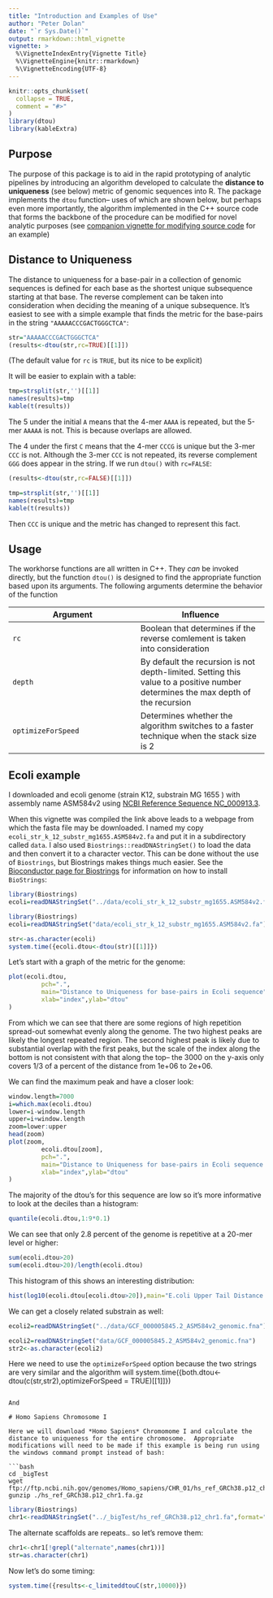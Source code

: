 ```yaml
---
title: "Introduction and Examples of Use"
author: "Peter Dolan"
date: "`r Sys.Date()`"
output: rmarkdown::html_vignette
vignette: >
  %\VignetteIndexEntry{Vignette Title}
  %\VignetteEngine{knitr::rmarkdown}
  %\VignetteEncoding{UTF-8}
---
```


```r
knitr::opts_chunk$set(
  collapse = TRUE,
  comment = "#>"
)
library(dtou)
library(kableExtra)
```

## Purpose

The purpose of this package is to aid in the rapid prototyping of analytic pipelines by introducing an algorithm developed to calculate the **distance to uniqueness** (see below) metric of genomic sequences into R.  The package implements the `dtou` function-- uses of which are shown below, but perhaps even more importantly, the algorithm implemented in the C++ source code that forms the backbone of the procedure can be modified for novel analytic purposes (see [companion vignette for modifying source code](AlgorithmModifications.html) for an example)

## Distance to Uniqueness

The distance to uniqueness for a base-pair in a collection of genomic sequences is defined for each base as the shortest unique subsequence starting at that base.  The reverse complement can be taken into consideration when deciding the meaning of a unique subsequence.  It's easiest to see with a simple example that finds the metric for the base-pairs in the string `"AAAAACCCGACTGGGCTCA"`:

```r
str="AAAAACCCGACTGGGCTCA"
(results<-dtou(str,rc=TRUE)[[1]])
```

(The default value for `rc` is `TRUE`, but its nice to be explicit)

It will be easier to explain with a table:

```r
tmp=strsplit(str,'')[[1]]
names(results)=tmp
kable(t(results))
```

The 5 under the initial `A` means that the 4-mer `AAAA` is repeated, but the 5-mer `AAAAA` is not.  This is because overlaps are allowed.

The 4 under the first `C` means that the 4-mer `CCCG` is unique but the 3-mer `CCC` is not.  Although the 3-mer `CCC` is not repeated, its reverse complement `GGG` does appear in the string.  If we run `dtou()` with `rc=FALSE`:

```r
(results<-dtou(str,rc=FALSE)[[1]])
```

```r
tmp=strsplit(str,'')[[1]]
names(results)=tmp
kable(t(results))
```

Then `CCC` is unique and the metric has changed to represent this fact.

## Usage

The workhorse functions are all written in C++.  They *can* be invoked directly, but the function `dtou()` is designed to find the appropriate function based upon its arguments. The following arguments determine the behavior of the function

Argument  | Influence
----------|----------
`rc`      | Boolean that determines if the reverse comlement is taken into consideration
`depth`   | By default the recursion is not depth-limited.  Setting this value to a positive number determines the max depth of the recursion
`optimizeForSpeed` | Determines whether the algorithm switches to a faster technique when the stack size is 2

## Ecoli example

I downloaded and ecoli genome (strain K12, substrain MG 1655 ) with assembly name ASM584v2 using [NCBI Reference Sequence NC_000913.3](https://www.ncbi.nlm.nih.gov/nuccore/NC_000913.3?report=fasta).

When this vignette was compiled the link above leads to a webpage from which the fasta file may be downloaded.  I named my copy `ecoli_str_k_12_substr_mg1655.ASM584v2.fa` and put it in a subdirectory called `data`.  I also used `Biostrings::readDNAStringSet()` to load the data and then convert it to a character vector.  This can be done without the use of `Biostrings`, but Biostrings makes things much easier.  See the [Bioconductor page for Biostrings](https://bioconductor.org/packages/release/bioc/html/Biostrings.html) for information on how to install `BioStrings`:

```r
library(Biostrings)
ecoli=readDNAStringSet("../data/ecoli_str_k_12_substr_mg1655.ASM584v2.fa")
```

```r
library(Biostrings)
ecoli=readDNAStringSet("data/ecoli_str_k_12_substr_mg1655.ASM584v2.fa")
```


```r
str<-as.character(ecoli)
system.time({ecoli.dtou<-dtou(str)[[1]]})
```

Let's start with a graph of the metric for the genome:

```r
plot(ecoli.dtou,
		 pch=".",
		 main="Distance to Uniqueness for base-pairs in Ecoli sequence",
		 xlab="index",ylab="dtou"
)
```

From which we can see that there are some regions of high repetition spread-out somewhat evenly along the genome.  The two highest peaks are likely the longest repeated region.  The second highest peak is likely due to substantial overlap with the first peaks, but the scale of the index along the bottom is not consistent with that along the top-- the 3000 on the y-axis only covers 1/3 of a percent of the distance from 1e+06 to 2e+06.  

We can find the maximum peak and have a closer look:

```r
window.length=7000
i=which.max(ecoli.dtou)
lower=i-window.length
upper=i+window.length
zoom=lower:upper
head(zoom)
plot(zoom,
		 ecoli.dtou[zoom],
		 pch=".",
		 main="Distance to Uniqueness for base-pairs in Ecoli sequence (zoomed)",
		 xlab="index",ylab="dtou"
)
```

The majority of the dtou's for this sequence are low so it's more informative to look at the deciles than a histogram:

```r
quantile(ecoli.dtou,1:9*0.1)
```

We can see that only 2.8 percent of the genome is repetitive at a $20$-mer level or higher:

```r
sum(ecoli.dtou>20)
sum(ecoli.dtou>20)/length(ecoli.dtou)
```

This histogram of this shows an interesting distribution:

```r
hist(log10(ecoli.dtou[ecoli.dtou>20]),main="E.coli Upper Tail Distance to Uniqueness",xlab="log10 dtou",sub="dtou > 20")
```

We can get a closely related substrain as well:

```r
ecoli2=readDNAStringSet("../data/GCF_000005845.2_ASM584v2_genomic.fna")
```
```r
ecoli2=readDNAStringSet("data/GCF_000005845.2_ASM584v2_genomic.fna")
str2<-as.character(ecoli2)
```

Here we need to use the `optimizeForSpeed` option because the two strings are very similar and the algorithm will 
system.time({both.dtou<-dtou(c(str,str2),optimizeForSpeed = TRUE)[[1]]})
```

And 

# Homo Sapiens Chromosome I

Here we will download *Homo Sapiens* Chromomome I and calculate the distance to uniqueness for the entire chromosome.  Appropriate modifications will need to be made if this example is being run using the windows command prompt instead of bash:

```bash
cd _bigTest
wget ftp://ftp.ncbi.nih.gov/genomes/Homo_sapiens/CHR_01/hs_ref_GRCh38.p12_chr1.fa.gz
gunzip ./hs_ref_GRCh38.p12_chr1.fa.gz
```

```r
library(Biostrings)
chr1<-readDNAStringSet("../_bigTest/hs_ref_GRCh38.p12_chr1.fa",format="fasta")
```

The alternate scaffolds are repeats.. so let's remove them:

```r
chr1<-chr1[!grepl("alternate",names(chr1))]
str=as.character(chr1)
```

Now let's do some timing:

```r
system.time({results<-c_limiteddtouC(str,10000)})
```


